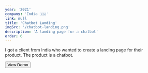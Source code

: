 ```yaml
---
year: '2021'
company: 'India 🇮🇳'
link: null
title: 'Chatbot Landing'
imgSrc: '/chatbot-landing.png'
description: 'A landing page for a chatbot'
order: 6
---
```



<Section title="Background">
  <p>
    I got a client from India who wanted to create a landing page for their product. The product is
    a chatbot.
  </p>
</Section>

<Section title="Tech Stack">
  <Stack
    stack={[
      {
        icon: 'https://cdn.jsdelivr.net/gh/devicons/devicon/icons/javascript/javascript-original.svg',
        title: 'JavaScript',
        subtitle: 'Programming Language',
        url: 'https://www.javascript.com/',
      },
      {
        icon: 'https://cdn.jsdelivr.net/gh/devicons/devicon/icons/react/react-original.svg',
        title: 'React',
        subtitle: 'Frontend Framework',
        url: 'https://react.dev/',
      },
      {
        icon: 'https://avatars.githubusercontent.com/u/20658825?s=48&v=4',
        title: 'Styled Components',
        subtitle: 'Styling Library',
        url: 'https://styled-components.com/',
      },
      {
        icon: 'https://avatars.githubusercontent.com/u/37190687?s=48&v=4',
        title: 'ApexCharts',
        subtitle: 'Charting Library',
        url: 'https://apexcharts.com/',
      },
    ]}
  />
</Section>

<Section title="Demo URL">
  <a href="http://chatbot-devnazir.vercel.app/" target="_blank" rel="noopener noreferrer">
    <button class="bg-blue-500 text-white px-4 py-2 rounded-md">View Demo</button>
  </a>
</Section>
